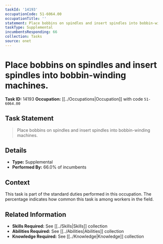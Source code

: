 ```yaml
---
taskId: '14193'
occupationCode: 51-6064.00
occupationTitle: ''
statement: Place bobbins on spindles and insert spindles into bobbin-winding machines.
taskType: Supplemental
incumbentsResponding: 66
collection: Tasks
source: onet
---
```

# Place bobbins on spindles and insert spindles into bobbin-winding machines.

**Task ID:** 14193
**Occupation:** [[../Occupations|Occupation]] with code `51-6064.00`

## Task Statement

> Place bobbins on spindles and insert spindles into bobbin-winding machines.

## Details

- **Type:** Supplemental
- **Performed By:** 66.0% of incumbents

## Context

This task is part of the standard duties performed in this occupation. The percentage indicates how common this task is among workers in the field.

## Related Information

- **Skills Required:** See [[../Skills|Skills]] collection
- **Abilities Required:** See [[../Abilities|Abilities]] collection
- **Knowledge Required:** See [[../Knowledge|Knowledge]] collection
